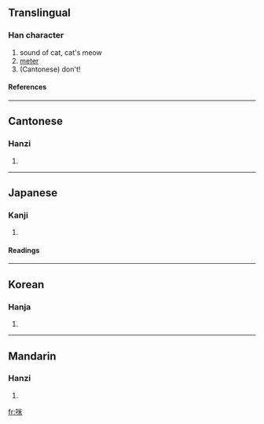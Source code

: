 ==Translingual==
===Han character===
{{Han char|rn=30|rad=口|as=06|sn=9|four=6909<sub>4</sub>|canj=口火木 (RFD)}}
# sound of cat, cat's meow
# [[meter]]
# (Cantonese) don't!
====References====
{{Han ref|kx=0186.140|dkj=03541|dj=0405.350|hdz=10622.070|uh=54AA|ud=21674|bh=AB7D|bd=43901}}
----
==Cantonese==
===Hanzi===
{{yue-hanzi|jyut=|y=mai1, mai5}}
# {{defn|Cantonese}}
----
==Japanese==
===Kanji===
{{ja-kanji|grade=|rs=口06}}
# {{defn|Japanese}} 
====Readings====
{{ja-readings|on=[[び]] (bi), [[べい]] (bei)|kun=[[めえとる]] (meetoru)}}
----
==Korean==
===Hanja===
{{ko-hanja|hangeul=미|rv=mi|mr=mi}}
# {{defn|Korean}}
----
==Mandarin==
===Hanzi===
{{cmn-hanzi|pin=[[mī]] (mi1)|wg=mi<sup>1</sup>}}
# {{defn|Mandarin}}

[[fr:咪]]